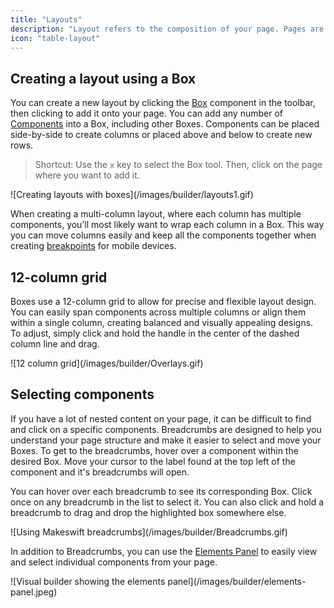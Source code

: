 ```yaml
---
title: "Layouts"
description: "Layout refers to the composition of your page. Pages are in and of themselves components containing other components. The Makeswift builder gives you controls to organize and navigate layouts easily."
icon: "table-layout"
---
```


## Creating a layout using a Box

You can create a new layout by clicking the [Box](/product/components#box) component in the toolbar, then clicking to add it onto your page. You can add any number of [Components](/product/components) into a Box, including other Boxes. Components can be placed side-by-side to create columns or placed above and below to create new rows.

> Shortcut: Use the `x` key to select the Box tool. Then, click on the page where you want to add it.

<Frame>![Creating layouts with boxes](/images/builder/layouts1.gif)</Frame>

When creating a multi-column layout, where each column has multiple components, you’ll most likely want to wrap each column in a Box. This way you can move columns easily and keep all the components together when creating [breakpoints](/product/responsive-design) for mobile devices.

## 12-column grid

Boxes use a 12-column grid to allow for precise and flexible layout design. You can easily span components across multiple columns or align them within a single column, creating balanced and visually appealing designs. To adjust, simply click and hold the handle in the center of the dashed column line and drag.

<Frame>![12 column grid](/images/builder/Overlays.gif)</Frame>

## Selecting components

If you have a lot of nested content on your page, it can be difficult to find and click on a specific components. Breadcrumbs are designed to help you understand your page structure and make it easier to select and move your Boxes. To get to the breadcrumbs, hover over a component within the desired Box. Move your cursor to the label found at the top left of the component and it's breadcrumbs will open.

You can hover over each breadcrumb to see its corresponding Box. Click once on any breadcrumb in the list to select it. You can also click and hold a breadcrumb to drag and drop the highlighted box somewhere else.

<Frame>![Using Makeswift breadcrumbs](/images/builder/Breadcrumbs.gif)</Frame>

In addition to Breadcrumbs, you can use the [Elements Panel](/product/builder-basics#elements-panel) to easily view and select individual components from your page.

<Frame>
  ![Visual builder showing the elements
  panel](/images/builder/elements-panel.jpeg)
</Frame>
